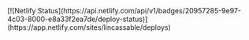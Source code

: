 <div style={{ margin: "50px" }}>
  [![Netlify
  Status](https://api.netlify.com/api/v1/badges/20957285-9e97-4c03-8000-e8a33f2ea7de/deploy-status)](https://app.netlify.com/sites/lincassable/deploys)
</div>
